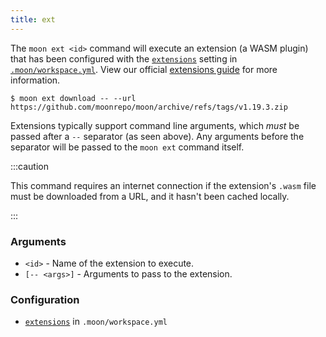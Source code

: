 ```yaml
---
title: ext
---
```



<VersionLabel version="1.20.0" header />

The `moon ext <id>` command will execute an extension (a WASM plugin) that has been configured with
the [`extensions`](../config/workspace#extensions) setting in [`.moon/workspace.yml`](../config).
View our official [extensions guide](../guides/extensions) for more information.

```shell
$ moon ext download -- --url https://github.com/moonrepo/moon/archive/refs/tags/v1.19.3.zip
```

Extensions typically support command line arguments, which _must_ be passed after a `--` separator
(as seen above). Any arguments before the separator will be passed to the `moon ext` command itself.

:::caution

This command requires an internet connection if the extension's `.wasm` file must be downloaded from
a URL, and it hasn't been cached locally.

:::

### Arguments

- `<id>` - Name of the extension to execute.
- `[-- <args>]` - Arguments to pass to the extension.

### Configuration

- [`extensions`](../config/workspace#extensions) in `.moon/workspace.yml`
